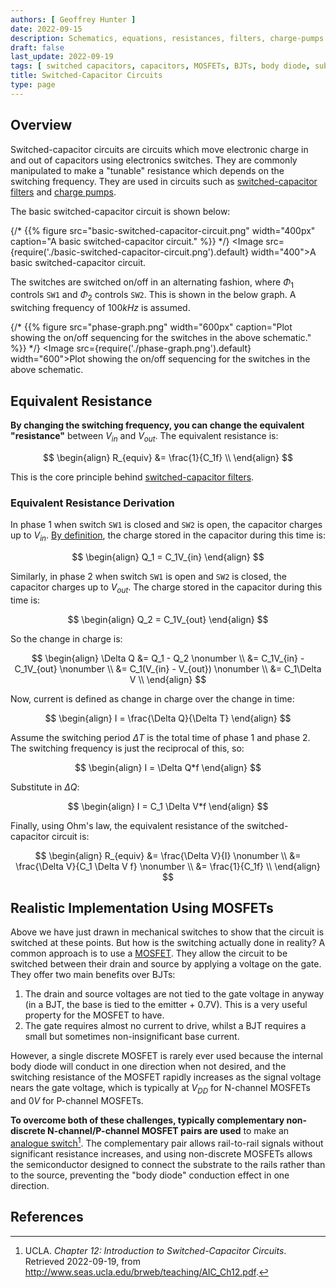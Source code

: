 ```yaml
---
authors: [ Geoffrey Hunter ]
date: 2022-09-15
description: Schematics, equations, resistances, filters, charge-pumps and more info on switched-capacitor circuits.
draft: false
last_update: 2022-09-19
tags: [ switched capacitors, capacitors, MOSFETs, BJTs, body diode, substrate, analogue switch, filters ]
title: Switched-Capacitor Circuits
type: page
---
```


## Overview

Switched-capacitor circuits are circuits which move electronic charge in and out of capacitors using electronics switches. They are commonly manipulated to make a "tunable" resistance which depends on the switching frequency. They are used in circuits such as [switched-capacitor filters](/electronics/components/switched-capacitor-filters/) and  [charge pumps](/electronics/components/power-regulators/charge-pumps/).

The basic switched-capacitor circuit is shown below:

{/* {{% figure src="basic-switched-capacitor-circuit.png" width="400px" caption="A basic switched-capacitor circuit." %}} */}
<Image src={require('./basic-switched-capacitor-circuit.png').default} width="400">A basic switched-capacitor circuit.</Image>

The switches are switched on/off in an alternating fashion, where $\Phi_1$ controls `SW1` and $\Phi_2$ controls `SW2`. This is shown in the below graph. A switching frequency of $100kHz$ is assumed.

{/* {{% figure src="phase-graph.png" width="600px" caption="Plot showing the on/off sequencing for the switches in the above schematic." %}} */}
<Image src={require('./phase-graph.png').default} width="600">Plot showing the on/off sequencing for the switches in the above schematic.</Image>

## Equivalent Resistance

**By changing the switching frequency, you can change the equivalent "resistance"** between $V_{in}$ and $V_{out}$. The equivalent resistance is:

$$
\begin{align}
R_{equiv} &= \frac{1}{C_1f} \\
\end{align}
$$

This is the core principle behind [switched-capacitor filters](/electronics/components/switched-capacitor-filters/).

### Equivalent Resistance Derivation

In phase 1 when switch `SW1` is closed and `SW2` is open, the capacitor charges up to $V_{in}$. [By definition](/docs/electronics/components/capacitors/index.mdx#charge), the charge stored in the capacitor during this time is:

$$
\begin{align}
Q_1 = C_1V_{in}
\end{align}
$$

Similarly, in phase 2 when switch `SW1` is open and `SW2` is closed, the capacitor charges up to $V_{out}$. The charge stored in the capacitor during this time is:

$$
\begin{align}
Q_2 = C_1V_{out}
\end{align}
$$

So the change in charge is:

$$
\begin{align}
\Delta Q &= Q_1 - Q_2 \nonumber \\
         &= C_1V_{in} - C_1V_{out} \nonumber \\
         &= C_1(V_{in} - V_{out}) \nonumber \\
         &= C_1\Delta V \\
\end{align}
$$

Now, current is defined as change in charge over the change in time:

$$
\begin{align}
I = \frac{\Delta Q}{\Delta T}
\end{align}
$$

Assume the switching period $\Delta T$ is the total time of phase 1 and phase 2. The switching frequency is just the reciprocal of this, so:

$$
\begin{align}
I = \Delta Q*f
\end{align}
$$

Substitute in $\Delta Q$:

$$
\begin{align}
I = C_1 \Delta V*f
\end{align}
$$

Finally, using Ohm's law, the equivalent resistance of the switched-capacitor circuit is:

$$
\begin{align}
R_{equiv} &= \frac{\Delta V}{I} \nonumber \\
          &= \frac{\Delta V}{C_1 \Delta V f} \nonumber \\
          &= \frac{1}{C_1f} \\
\end{align}
$$

## Realistic Implementation Using MOSFETs

Above we have just drawn in mechanical switches to show that the circuit is switched at these points. But how is the switching actually done in reality? A common approach is to use a [MOSFET](/electronics/components/transistors/mosfets/). They allow the circuit to be switched between their drain and source by applying a voltage on the gate. They offer two main benefits over BJTs:

1. The drain and source voltages are not tied to the gate voltage in anyway (in a BJT, the base is tied to the emitter + 0.7V). This is a very useful property for the MOSFET to have.
1. The gate requires almost no current to drive, whilst a BJT requires a small but sometimes non-insignificant base current.

However, a single discrete MOSFET is rarely ever used because the internal body diode will conduct in one direction when not desired, and the switching resistance of the MOSFET rapidly increases as the signal voltage nears the gate voltage, which is typically at $V_{DD}$ for N-channel MOSFETs and $0V$ for P-channel MOSFETs.

**To overcome both of these challenges, typically complementary non-discrete N-channel/P-channel MOSFET pairs are used** to make an [analogue switch](/docs/electronics/components/analogue-switches-transmission-gates/index.mdx)[^bib-ucla-ch12-intro-switched-cap-circuits]. The complementary pair allows rail-to-rail signals without significant resistance increases, and using non-discrete MOSFETs allows the semiconductor designed to connect the substrate to the rails rather than to the source, preventing the "body diode" conduction effect in one direction.

## References

[^bib-ucla-ch12-intro-switched-cap-circuits]: UCLA. _Chapter 12: Introduction to Switched-Capacitor Circuits_. Retrieved 2022-09-19, from http://www.seas.ucla.edu/brweb/teaching/AIC_Ch12.pdf.
